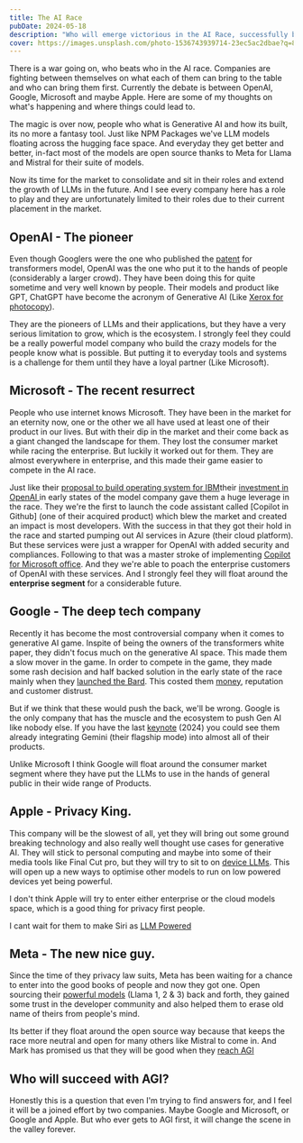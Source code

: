 ```yaml
---
title: The AI Race
pubDate: 2024-05-18
description: "Who will emerge victorious in the AI Race, successfully building the first AGI? How will the landscape shift and consolidate in response to this breakthrough?"
cover: https://images.unsplash.com/photo-1536743939714-23ec5ac2dbae?q=80&w=2771&auto=format&fit=crop&ixlib=rb-4.0.3&ixid=M3wxMjA3fDB8MHxwaG90by1wYWdlfHx8fGVufDB8fHx8fA%3D%3D
---
```


There is a war going on, who beats who in the AI race. Companies are fighting between themselves on what each of them can bring to the table and who can bring them first. Currently the debate is between OpenAI, Google, Microsoft and maybe Apple. Here are some of my thoughts on what's happening and where things could lead to.

The magic is over now, people who what is Generative AI and how its built, its no more a fantasy tool. Just like NPM Packages we've LLM models floating across the hugging face space. And everyday they get better and better, in-fact most of the models are open source thanks to Meta for Llama and Mistral for their suite of models. 

Now its time for the market to consolidate and sit in their roles and extend the growth of LLMs in the future. And I see every company here has a role to play and they are unfortunately limited to their roles due to their current placement in the market.  

## OpenAI - The pioneer

Even though Googlers were the one who published the [patent](https://patents.google.com/patent/US10452978B2/en) for transformers model, OpenAI was the one who put it to the hands of people (considerably a larger crowd). They have been doing this for quite sometime and very well known by people. Their models and product like GPT, ChatGPT have become the acronym of Generative AI (Like [Xerox for photocopy](https://www.mation.com/what-is-xerox-copier-company-verb-or-brand/)). 

They are the pioneers of LLMs and their applications, but they have a very serious limitation to grow, which is the ecosystem. I strongly feel they could be a really powerful model company who build the crazy models for the people know what is possible. But putting it to everyday tools and systems is a challenge for them until they have a loyal partner (Like Microsoft).


## Microsoft - The recent resurrect

People who use internet knows Microsoft. They have been in the market for an eternity now, one or the other we all have used at least one of their product in our lives. But with their dip in the market and their come back as a giant changed the landscape for them. They lost the consumer market while racing the enterprise. But luckily it worked out for them. They are almost everywhere in enterprise, and this made their game easier to compete in the AI race. 

Just like their [proposal to build operating system for IBM](https://news.microsoft.com/announcement/microsoft-is-born/#:~:text=In%201980%2C%20the%20pair%20struck,largest%20personal%2Dcomputer%20software%20company)their [investment in OpenAI ](https://openai.com/index/microsoft-invests-in-and-partners-with-openai/) in early states of the model company gave them a huge leverage in the race. They we're the first to launch the code assistant called [Copilot in Github] (one of their acquired product) which blew the market and created an impact is most developers. With the success in that they got their hold in the race and started pumping out AI services in Azure (their cloud platform). But these services were just a wrapper for OpenAI with added security and compliances. Following to that was a master stroke of implementing [Copilot for Microsoft office](https://blogs.microsoft.com/blog/2023/03/16/introducing-microsoft-365-copilot-your-copilot-for-work/). And they we're able to poach the enterprise customers of OpenAI with these services. And I strongly feel they will float around the **enterprise segment** for a considerable future.


## Google - The deep tech company

Recently it has become the most controversial company when it comes to generative AI game. Inspite of being the owners of the transformers white paper, they didn't focus much on the generative AI space. This made them a slow mover in the game. In order to compete in the game, they made some rash decision and half backed solution in the early state of the race mainly when they [launched the Bard](https://blog.google/technology/ai/bard-google-ai-search-updates/). This costed them [money](https://www.reuters.com/technology/google-ai-chatbot-bard-offers-inaccurate-information-company-ad-2023-02-08/), reputation and customer distrust. 

But if we think that these would push the back, we'll be wrong. Google is the only company that has the muscle and the ecosystem to push Gen AI like nobody else. If you have the last [keynote](https://www.youtube.com/watch?v=XEzRZ35urlk) (2024) you could see them already integrating Gemini (their flagship mode) into almost all of their products. 

Unlike Microsoft I think Google will float around the consumer market segment where they have put the LLMs to use in the hands of general public in their wide range of Products.

## Apple - Privacy King.

This company will be the slowest of all, yet they will bring out some ground breaking technology and also really well thought use cases for generative AI. They will stick to personal computing and maybe into some of their media tools like Final Cut pro, but they will try to sit to on [device LLMs](https://huggingface.co/apple/OpenELM). This will open up a new ways to optimise other models to run on low powered devices yet being powerful.

I don't think Apple will try to enter either enterprise or the cloud models space, which is a good thing for privacy first people.

I cant wait for them to make Siri as [LLM Powered](https://english.elpais.com/technology/2024-05-18/apple-enters-the-generative-ai-race.html)


## Meta - The new nice guy.

Since the time of they privacy law suits, Meta has been waiting for a chance to enter into the good books of people and now they got one. Open sourcing their [powerful models](https://llama.meta.com/llama3/) (Llama 1, 2 & 3) back and forth, they gained some trust in the developer community and also helped them to erase old name of theirs from people's mind. 

Its better if they float around the open source way because that keeps the race more neutral and open for many others like Mistral to come in. And Mark has promised us that they will be good when they [reach AGI](https://www.theverge.com/2024/1/18/24042354/mark-zuckerberg-meta-agi-reorg-interview)

## Who will succeed with AGI?

Honestly this is a question that even I'm trying to find answers for, and I feel it will be a joined effort by two companies. Maybe Google and Microsoft, or Google and Apple. But who ever gets to AGI first, it will change the scene in the valley forever. 
